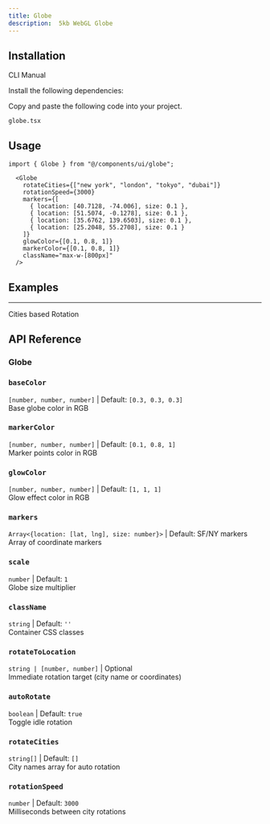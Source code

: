 ```yaml
---
title: Globe
description:  5kb WebGL Globe
---
```


<ComponentPreview name="globe-demo" className="p-0" description="" />

## Installation

<Tabs defaultValue="cli" className="w-full">
  <TabsList>
    <TabsTrigger value="cli">CLI</TabsTrigger>
    <TabsTrigger value="manual">Manual</TabsTrigger>
  </TabsList>
  <TabsContent value="cli">
    <PkgOptions name="globe" />
  </TabsContent>
  <TabsContent value="manual">
    <Steps>

<Step>Install the following dependencies:</Step>
<DepsOptions name="@react-spring/web cobe" />

<Step>Copy and paste the following code into your project.</Step>
<p>
  <code>globe.tsx</code>
</p>
<ComponentSource name="globe" />


</Steps>
  </TabsContent>
</Tabs>

## Usage

```tsx
import { Globe } from "@/components/ui/globe";
```

```tsx
  <Globe
    rotateCities={["new york", "london", "tokyo", "dubai"]}
    rotationSpeed={3000}
    markers={[
      { location: [40.7128, -74.006], size: 0.1 },
      { location: [51.5074, -0.1278], size: 0.1 },
      { location: [35.6762, 139.6503], size: 0.1 },
      { location: [25.2048, 55.2708], size: 0.1 }
    ]}
    glowColor={[0.1, 0.8, 1]}
    markerColor={[0.1, 0.8, 1]}
    className="max-w-[800px]"
  />
```

## Examples

---

<Step>Cities based Rotation</Step>
<ComponentPreview name="globecities" className="p-0" description="" />

## API Reference

### Globe

### `baseColor`  
`[number, number, number]` | Default: `[0.3, 0.3, 0.3]`  
Base globe color in RGB

### `markerColor`  
`[number, number, number]` | Default: `[0.1, 0.8, 1]`  
Marker points color in RGB

### `glowColor`  
`[number, number, number]` | Default: `[1, 1, 1]`  
Glow effect color in RGB

### `markers`  
`Array<{location: [lat, lng], size: number}>` | Default: SF/NY markers  
Array of coordinate markers

### `scale`  
`number` | Default: `1`  
Globe size multiplier

### `className`  
`string` | Default: `''`  
Container CSS classes

### `rotateToLocation`  
`string | [number, number]` | Optional  
Immediate rotation target (city name or coordinates)

### `autoRotate`  
`boolean` | Default: `true`  
Toggle idle rotation

### `rotateCities`  
`string[]` | Default: `[]`  
City names array for auto rotation

### `rotationSpeed`  
`number` | Default: `3000`  
Milliseconds between city rotations